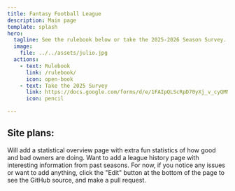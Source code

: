 ```yaml
---
title: Fantasy Football League
description: Main page
template: splash
hero:
  tagline: See the rulebook below or take the 2025-2026 Season Survey.
  image:
    file: ../../assets/julio.jpg
  actions:
    - text: Rulebook
      link: /rulebook/
      icon: open-book
    - text: Take the 2025 Survey
      link: https://docs.google.com/forms/d/e/1FAIpQLScRpD70yXj_v_cyQMNIMlO6Obg9g16MxRIA4GB096aWLWkOGQ/viewform?usp=header
      icon: pencil

---
```



## Site plans:

<CardGrid stagger>
	<Card title="Extra statistics" icon="./src/assets/football.svg">
		Will add a statistical overview page with extra fun statistics of how good and bad owners are doing.
	</Card>
	<Card title="League History" icon="./src/assets/football.svg">
		Want to add a league history page with interesting information from past seasons.
	</Card>
	<Card title="Pages can be edited" icon="github">
		For now, if you notice any issues or want to add anything, click the "Edit" button at the bottom of the page to see the GitHub source, and make a pull request.
	</Card>
</CardGrid>
